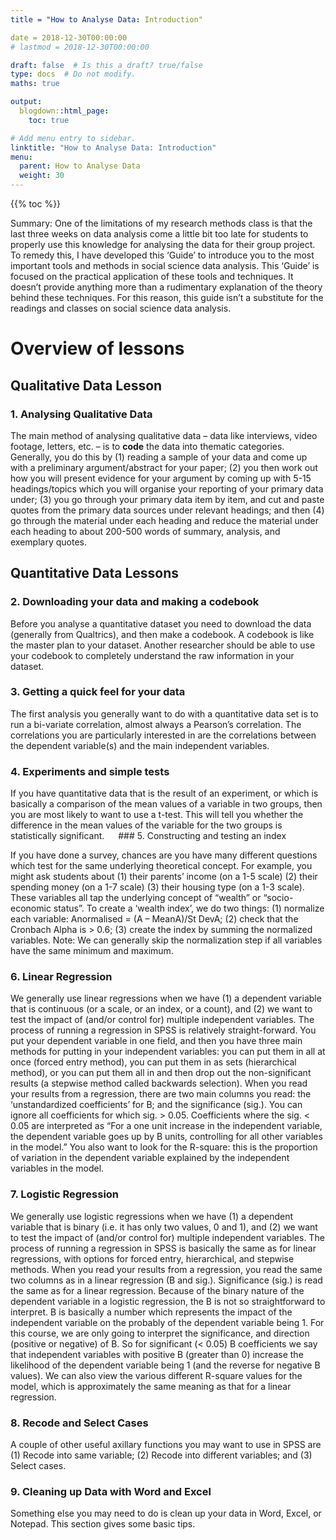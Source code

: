 ```yaml
---
title = "How to Analyse Data: Introduction"

date = 2018-12-30T00:00:00
# lastmod = 2018-12-30T00:00:00

draft: false  # Is this a draft? true/false
type: docs  # Do not modify.
maths: true

output:
  blogdown::html_page:
    toc: true

# Add menu entry to sidebar.
linktitle: "How to Analyse Data: Introduction"
menu:
  parent: How to Analyse Data
  weight: 30
---
```


{{% toc %}}

Summary: One of the limitations of my research methods class is that the last three weeks on data analysis come a little bit too late for students to properly use this knowledge for analysing the data for their group project. To remedy this, I have developed this ‘Guide’ to introduce you to the most important tools and methods in social science data analysis. This ‘Guide’ is focused on the practical application of these tools and techniques. It doesn’t provide anything more than a rudimentary explanation of the theory behind these techniques. For this reason, this guide isn’t a substitute for the readings and classes on social science data analysis.


# Overview of lessons

## Qualitative Data Lesson

### 1. Analysing Qualitative Data

The main method of analysing qualitative data – data like interviews, video footage, letters, etc. – is to **code** the data into thematic categories. Generally, you do this by (1) reading a sample of your data and come up with a preliminary argument/abstract for your paper; (2) you then work out how you will present evidence for your argument by coming up with 5-15 headings/topics which you will organise your reporting of your primary data under; (3) you go through your primary data item by item, and cut and paste quotes from the primary data sources under relevant headings; and then (4) go through the material under each heading and reduce the material under each heading to about 200-500 words of summary, analysis, and exemplary quotes.

## Quantitative Data Lessons

### 2. Downloading your data and making a codebook

Before you analyse a quantitative dataset you need to download the data (generally from Qualtrics), and then make a codebook. A codebook is like the master plan to your dataset. Another researcher should be able to use your codebook to completely understand the raw information in your dataset.

### 3. Getting a quick feel for your data

The first analysis you generally want to do with a quantitative data set is to run a bi-variate correlation, almost always a Pearson’s correlation. The correlations you are particularly interested in are the correlations between the dependent variable(s) and the main independent variables. 

### 4. Experiments and simple tests

If you have quantitative data that is the result of an experiment, or which is basically a comparison of the mean values of a variable in two groups, then you are most likely to want to use a t-test. This will tell you whether the difference in the mean values of the variable for the two groups is statistically significant. 
 
###  5. Constructing and testing an index

If you have done a survey, chances are you have many different questions which test for the same underlying theoretical concept. For example, you might ask students about (1) their parents’ income (on a 1-5 scale) (2) their spending money (on a 1-7 scale) (3) their housing type (on a 1-3 scale). These variables all tap the underlying concept of “wealth” or “socio-economic status”. To create a ‘wealth index’, we do two things: (1) normalize each variable: Anormalised = (A – MeanA)/St DevA; (2) check that the Cronbach Alpha is > 0.6; (3) create the index by summing the normalized variables. Note: We can generally skip the normalization step if all variables have the same minimum and maximum.

###  6. Linear Regression

We generally use linear regressions when we have (1) a dependent variable that is continuous (or a scale, or an index, or a count), and (2) we want to test the impact of (and/or control for) multiple independent variables. The process of running a regression in SPSS is relatively straight-forward. You put your dependent variable in one field, and then you have three main methods for putting in your independent variables: you can put them in all at once (forced entry method), you can put them in as sets (hierarchical method), or you can put them all in and then drop out the non-significant results (a stepwise method called backwards selection). When you read your results from a regression, there are two main columns you read: the ‘unstandardized coefficients’ for B; and the significance (sig.). You can ignore all coefficients for which sig. > 0.05. Coefficients where the sig. < 0.05 are interpreted as “For a one unit increase in the independent variable, the dependent variable goes up by B units, controlling for all other variables in the model.” You also want to look for the R-square: this is the proportion of variation in the dependent variable explained by the independent variables in the model.

###  7. Logistic Regression

We generally use logistic regressions when we have (1) a dependent variable that is binary (i.e. it has only two values, 0 and 1), and (2) we want to test the impact of (and/or control for) multiple independent variables. The process of running a regression in SPSS is basically the same as for linear regressions, with options for forced entry, hierarchical, and stepwise methods. When you read your results from a regression, you read the same two columns as in a linear regression (B and sig.). Significance (sig.) is read the same as for a linear regression. Because of the binary nature of the dependent variable in a logistic regression, the B is not so straightforward to interpret. B is basically a number which represents the impact of the independent variable on the probably of the dependent variable being 1. For this course, we are only going to interpret the significance, and direction (positive or negative) of B. So for significant (< 0.05) B coefficients we say that independent variables with positive B (greater than 0) increase the likelihood of the dependent variable being 1 (and the reverse for negative B values). We can also view the various different R-square values for the model, which is approximately the same meaning as that for a linear regression.

### 8. Recode and Select Cases

A couple of other useful axillary functions you may want to use in SPSS are (1) Recode into same variable; (2) Recode into different variables; and (3) Select cases.

### 9. Cleaning up Data with Word and Excel

Something else you may need to do is clean up your data in Word, Excel, or Notepad. This section gives some basic tips.
